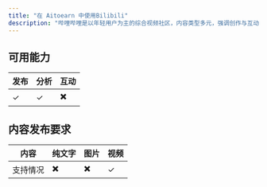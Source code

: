 ```yaml
---
title: "在 Aitoearn 中使用Bilibili"
description: "哔哩哔哩是以年轻用户为主的综合视频社区，内容类型多元，强调创作与互动。Aitoearn 帮助您统一规划内容与数据复盘。"
---
```


## 可用能力
| **发布** | **分析** | **互动** |
| ------------ | ------------ | -------- |
| ✓       | ✓       |     ✖️     |

## 内容发布要求
| 内容 | 纯文字 | 图片 | 视频 |
| --- | --- | --- | --- |
| 支持情况 | ✖️ | ✖️ | ✓ |
